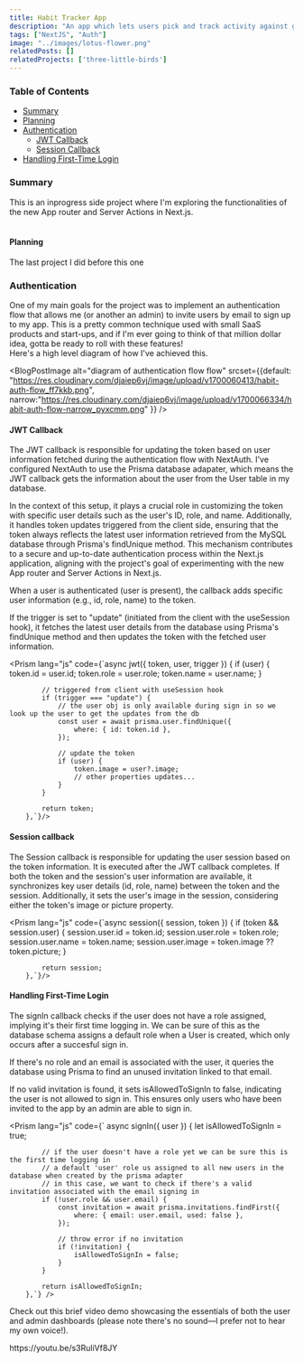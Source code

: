 ```yaml
---
title: Habit Tracker App
description: "An app which lets users pick and track activity against good habits. Includes an invite only authentication flow, made possible with NextJS, NextAuth and Prisma."
tags: ["NextJS", "Auth"]
image: "../images/lotus-flower.png"
relatedPosts: []
relatedProjects: ['three-little-birds']
---
```


### Table of Contents
- [Summary](#summary)
- [Planning](#planning)
- [Authentication](#authentication)
  - [JWT Callback](#jwt-callback)
  - [Session Callback](#session-callback)
- [Handling First-Time Login](#handling-first-time-login)


### Summary

This is an inprogress side project where I'm exploring the functionalities of the new App router and Server Actions in Next.js.  
<br/>

#### Planning 

The last project I did before this one 

### Authentication  

One of my main goals for the project was to implement an authentication flow that allows me (or another an admin) to invite users by email to sign up to my app. This is a pretty common technique used with small SaaS products and start-ups, and if I'm ever going to think of that million dollar idea, gotta be ready to roll with these features!
<br/>
Here's a high level diagram of how I've achieved this.

<BlogPostImage alt="diagram of authentication flow flow" srcset={{default: "https://res.cloudinary.com/djaiep6vj/image/upload/v1700060413/habit-auth-flow_ff7kkb.png", narrow:"https://res.cloudinary.com/djaiep6vj/image/upload/v1700066334/habit-auth-flow-narrow_pyxcmm.png" }} />

#### JWT Callback

The JWT callback is responsible for updating the token based on user information fetched during the authentication flow with NextAuth. I've configured NextAuth to use the Prisma database adapater, which means the JWT callback gets the information about the user from the User table in my database.

In the context of this setup, it plays a crucial role in customizing the token with specific user details such as the user's ID, role, and name. Additionally, it handles token updates triggered from the client side, ensuring that the token always reflects the latest user information retrieved from the MySQL database through Prisma's findUnique method. This mechanism contributes to a secure and up-to-date authentication process within the Next.js application, aligning with the project's goal of experimenting with the new App router and Server Actions in Next.js.

When a user is authenticated (user is present), the callback adds specific user information (e.g., id, role, name) to the token.

If the trigger is set to "update" (initiated from the client with the useSession hook), it fetches the latest user details from the database using Prisma's findUnique method and then updates the token with the fetched user information.

<Prism lang="js" code={`async jwt({ token, user, trigger }) {
            if (user) {
                token.id = user.id;
                token.role = user.role;
                token.name = user.name;
            }

            // triggered from client with useSession hook
            if (trigger === "update") {
                // the user obj is only available during sign in so we look up the user to get the updates from the db
                const user = await prisma.user.findUnique({
                    where: { id: token.id },
                });

                // update the token
                if (user) {
                    token.image = user?.image;
                    // other properties updates...
                }
            }

            return token;
        },`}/>

#### Session callback

The Session callback is responsible for updating the user session based on the token information. It is executed after the JWT callback completes.
If both the token and the session's user information are available, it synchronizes key user details (id, role, name) between the token and the session.
Additionally, it sets the user's image in the session, considering either the token's image or picture property.

<Prism lang="js" code={`async session({ session, token }) {
            if (token && session.user) {
                session.user.id = token.id;
                session.user.role = token.role;
                session.user.name = token.name;
                session.user.image = token.image ?? token.picture;
            }

            return session;
        },`}/>

#### Handling First-Time Login

The signIn callback checks if the user does not have a role assigned, implying it's their first time logging in. We can be sure of this as the database schema assigns a default role when a User is created, which only occurs after a succesful sign in.  

If there's no role and an email is associated with the user, it queries the database using Prisma to find an unused invitation linked to that email.  

If no valid invitation is found, it sets isAllowedToSignIn to false, indicating the user is not allowed to sign in. This ensures only users who have been invited to the app by an admin are able to sign in.

<Prism lang="js" code={` async signIn({ user }) {
            let isAllowedToSignIn = true;

            // if the user doesn't have a role yet we can be sure this is the first time logging in
            // a default 'user' role us assigned to all new users in the database when created by the prisma adapter
            // in this case, we want to check if there's a valid invitation associated with the email signing in
            if (!user.role && user.email) {
                const invitation = await prisma.invitations.findFirst({
                    where: { email: user.email, used: false },
                });

                // throw error if no invitation
                if (!invitation) {
                    isAllowedToSignIn = false;
                }
            }

            return isAllowedToSignIn;
        },`} />


Check out this brief video demo showcasing the essentials of both the user and admin dashboards (please note there's no sound—I prefer not to hear my own voice!).

<div class="my-lg">
    https://youtu.be/s3RuliVf8JY
</div>
